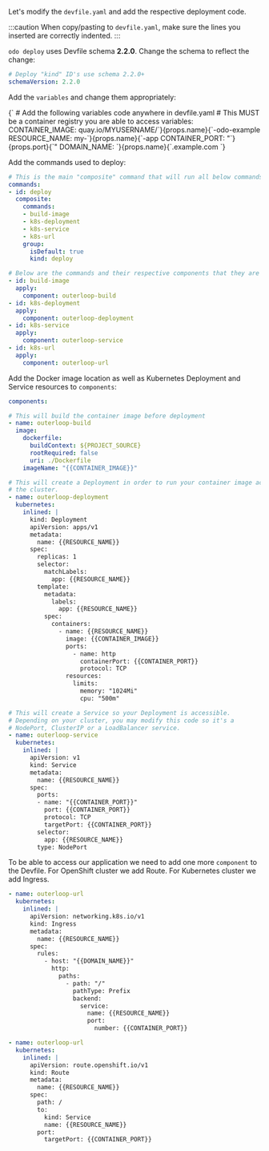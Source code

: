 
Let's modify the `devfile.yaml` and add the respective deployment code.

:::caution
When copy/pasting to `devfile.yaml`, make sure the lines you inserted are correctly indented.
:::

`odo deploy` uses Devfile schema **2.2.0**. Change the schema to reflect the change:

```yaml
# Deploy "kind" ID's use schema 2.2.0+
schemaVersion: 2.2.0
```

Add the `variables` and change them appropriately:

<div>
<CodeBlock language="yaml">
{`
# Add the following variables code anywhere in devfile.yaml
# This MUST be a container registry you are able to access
variables:
  CONTAINER_IMAGE: quay.io/MYUSERNAME/`}{props.name}{`-odo-example
  RESOURCE_NAME: my-`}{props.name}{`-app
  CONTAINER_PORT: "`}{props.port}{`"
  DOMAIN_NAME: `}{props.name}{`.example.com
`}
</CodeBlock>
</div>

Add the commands used to deploy:

```yaml
# This is the main "composite" command that will run all below commands
commands:
- id: deploy
  composite:
    commands:
    - build-image
    - k8s-deployment
    - k8s-service
    - k8s-url
    group:
      isDefault: true
      kind: deploy

# Below are the commands and their respective components that they are "linked" to deploy
- id: build-image
  apply:
    component: outerloop-build
- id: k8s-deployment
  apply:
    component: outerloop-deployment
- id: k8s-service
  apply:
    component: outerloop-service
- id: k8s-url
  apply:
    component: outerloop-url
```

Add the Docker image location as well as Kubernetes Deployment and Service resources to `components`:
```yaml
components:

# This will build the container image before deployment
- name: outerloop-build
  image:
    dockerfile:
      buildContext: ${PROJECT_SOURCE}
      rootRequired: false
      uri: ./Dockerfile
    imageName: "{{CONTAINER_IMAGE}}"

# This will create a Deployment in order to run your container image across
# the cluster.
- name: outerloop-deployment
  kubernetes:
    inlined: |
      kind: Deployment
      apiVersion: apps/v1
      metadata:
        name: {{RESOURCE_NAME}}
      spec:
        replicas: 1
        selector:
          matchLabels:
            app: {{RESOURCE_NAME}}
        template:
          metadata:
            labels:
              app: {{RESOURCE_NAME}}
          spec:
            containers:
              - name: {{RESOURCE_NAME}}
                image: {{CONTAINER_IMAGE}}
                ports:
                  - name: http
                    containerPort: {{CONTAINER_PORT}}
                    protocol: TCP
                resources:
                  limits:
                    memory: "1024Mi"
                    cpu: "500m"

# This will create a Service so your Deployment is accessible.
# Depending on your cluster, you may modify this code so it's a
# NodePort, ClusterIP or a LoadBalancer service.
- name: outerloop-service
  kubernetes:
    inlined: |
      apiVersion: v1
      kind: Service
      metadata:
        name: {{RESOURCE_NAME}}
      spec:
        ports:
        - name: "{{CONTAINER_PORT}}"
          port: {{CONTAINER_PORT}}
          protocol: TCP
          targetPort: {{CONTAINER_PORT}}
        selector:
          app: {{RESOURCE_NAME}}
        type: NodePort
```

To be able to access our application we need to add one more `component` to the Devfile.
For OpenShift cluster we add Route. For Kubernetes cluster we add Ingress.

<Tabs groupId="quickstart">
  <TabItem value="kubernetes" label="Kubernetes">

```yaml
- name: outerloop-url
  kubernetes:
    inlined: |
      apiVersion: networking.k8s.io/v1
      kind: Ingress
      metadata:
        name: {{RESOURCE_NAME}}
      spec:
        rules:
          - host: "{{DOMAIN_NAME}}"
            http:
              paths:
                - path: "/"
                  pathType: Prefix
                  backend:
                    service:
                      name: {{RESOURCE_NAME}} 
                      port:
                        number: {{CONTAINER_PORT}}
```
  </TabItem>
  <TabItem value="openshift" label="OpenShift">

```yaml
- name: outerloop-url
  kubernetes:
    inlined: |
      apiVersion: route.openshift.io/v1
      kind: Route
      metadata:
        name: {{RESOURCE_NAME}}
      spec:
        path: /
        to:
          kind: Service
          name: {{RESOURCE_NAME}}
        port:
          targetPort: {{CONTAINER_PORT}}
```
</TabItem>
</Tabs>
